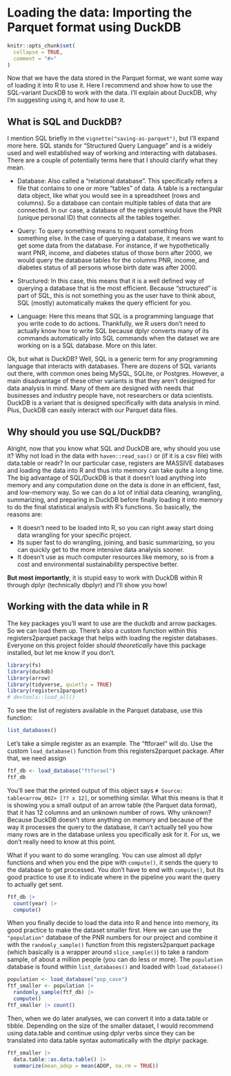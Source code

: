 # Loading the data: Importing the Parquet format using DuckDB

```{r, include = FALSE}
knitr::opts_chunk$set(
  collapse = TRUE,
  comment = "#>"
)
```

Now that we have the data stored in the Parquet format, we want some way
of loading it into R to use it. Here I recommend and show how to use the
SQL-variant DuckDB to work with the data. I'll explain about DuckDB, why
I'm suggesting using it, and how to use it.

## What is SQL and DuckDB?

I mention SQL briefly in the `vignette("saving-as-parquet")`, but I'll
expand more here. SQL stands for "Structured Query Language" and is a
widely used and well established way of working and interacting with
databases. There are a couple of potentially terms here that I should
clarify what they mean.

-   Database: Also called a "relational database". This specifically
    refers a file that contains to one or more "tables" of data. A table
    is a rectangular data object, like what you would see in a
    spreadsheet (rows and columns). So a database can contain multiple
    tables of data that are connected. In our case, a database of the
    registers would have the PNR (unique personal ID) that connects all
    the tables together.

-   Query: To query something means to request something from something
    else. In the case of querying a database, it means we want to get
    some data from the database. For instance, if we hypothetically want
    PNR, income, and diabetes status of those born after 2000, we would
    query the database tables for the columns PNR, income, and diabetes
    status of all persons whose birth date was after 2000.

-   Structured: In this case, this means that it is a well defined way
    of querying a database that is the most efficient. Because
    "structured" is part of SQL, this is not something you as the user
    have to think about, SQL (mostly) automatically makes the query
    efficient for you.

-   Language: Here this means that SQL is a programming language that
    you write code to do actions. Thankfully, we R users don't need to
    actually know how to write SQL because dplyr converts many of its
    commands automatically into SQL commands when the dataset we are
    working on is a SQL database. More on this later.

Ok, but what is DuckDB? Well, SQL is a generic term for any programming
language that interacts with databases. There are dozens of SQL variants
out there, with common ones being MySQL, SQLite, or Postgres. However, a
main disadvantage of these other variants is that they aren't designed
for data analysis in mind. Many of them are designed with needs that
businesses and industry people have, not researchers or data scientists.
DuckDB is a variant that is designed specifically with data analysis in
mind. Plus, DuckDB can easily interact with our Parquet data files.

## Why should you use SQL/DuckDB?

Alright, now that you know what SQL and DuckDB are, why should you use
it? Why not load in the data with `haven::read_sas()` or (if it is a csv
file) with data.table or readr? In our particular case, registers are
MASSIVE databases and loading the data into R and thus into memory can
take quite a long time. The big advantage of SQL/DuckDB is that it
doesn't load anything into memory and any computation done on the data
is done in an efficient, fast, and low-memory way. So we can do a lot of
initial data cleaning, wrangling, summarizing, and preparing in DuckDB
before finally loading it into memory to do the final statistical
analysis with R's functions. So basically, the reasons are:

-   It doesn't need to be loaded into R, so you can right away start
    doing data wrangling for your specific project.
-   Its super fast to do wrangling, joining, and basic summarizing, so
    you can quickly get to the more intensive data analysis sooner.
-   It doesn't use as much computer resources like memory, so is from a
    cost and environmental sustainability perspective better.

**But most importantly**, it is stupid easy to work with DuckDB within R
through dplyr (technically dbplyr) and I'll show you how!

## Working with the data while in R

The key packages you'll want to use are the duckdb and arrow packages.
So we can load them up. There's also a custom function within this
registers2parquet package that helps with loading the register databases.
Everyone on this project folder *should theoretically* have this package
installed, but let me know if you don't.

```{r setup}
library(fs)
library(duckdb)
library(arrow)
library(tidyverse, quietly = TRUE)
library(registers2parquet)
# devtools::load_all()
```

To see the list of registers available in the Parquet database, use this
function:

```{r}
list_databases()
```

Let's take a simple register as an example. The "ftforael" will do. Use
the custom `load_database()` function from this registers2parquet package.
After that, we need assign

```{r}
ftf_db <- load_database("ftforael")
ftf_db
```

You'll see that the printed output of this object says
`# Source: table<arrow_002> [?? x 12]`, or something similar. What this
means is that it is showing you a small output of an arrow table (the
Parquet data format), that it has 12 columns and an unknown number of
rows. Why unknown? Because DuckDB doesn't store anything on memory and
because of the way it processes the query to the database, it can't
actually tell you how many rows are in the database unless you
specifically ask for it. For us, we don't really need to know at this
point.

What if you want to do some wrangling. You can use almost all dplyr
functions and when you end the pipe with `compute()`, it sends the query
to the database to get processed. You don't have to end with
`compute()`, but its good practice to use it to indicate where in the
pipeline you want the query to actually get sent.

```{r}
ftf_db |>
  count(year) |>
  compute()
```

When you finally decide to load the data into R and hence into memory,
its good practice to make the dataset smaller first. Here we can use the
`"population"` database of the PNR numbers for our project and combine
it with the `randomly_sample()` function from this registers2parquet package
(which basically is a wrapper around `slice_sample()`) to take a random
sample, of about a million people (you can do less or more). The
`population` database is found within `list_databases()` and loaded with
`load_database()`

```{r}
population <- load_database("pop_case")
ftf_smaller <- population |>
  randomly_sample(ftf_db) |>
  compute()
ftf_smaller |> count()
```

Then, when we do later analyses, we can convert it into a data.table or
tibble. Depending on the size of the smaller dataset, I would recommend
using data.table and continue using dplyr verbs since they can be
translated into data.table syntax automatically with the dtplyr package.

```{r}
ftf_smaller |>
  data.table::as.data.table() |>
  summarize(mean_adop = mean(ADOP, na.rm = TRUE))
```
